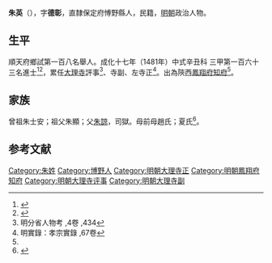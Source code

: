 {{Otheruses|other=名为朱英的其他人物|朱英}}
{{明清人物信息框
| 姓名 = 朱英
| 原名 =
| 圖片名稱= 
| 圖片大小 =
| 圖片說明 = 
| 最高職務 =[[鳳翔府|鳳翔府]][[知府|知府]]
| 國家 = 大明 
| 爵位 =
| 籍貫 = 直隸保定府愽野縣
| 族裔 = 
| 字號 = 
| 諡號 =
| 出生日期 = 生年不詳
| 出生地點 = <!---直隸保定府愽野縣--->
| 逝世日期 = 卒年不詳 
| 逝世地點 =
| 墓葬 =
| 配偶 = 
| 親屬 = 
| 出身 =
* 成化十七年辛丑科同進士出身
| 經歷 =
| 著作 =  
}}
'''朱英'''（{{bd|？||？|catIdx=}}），字'''德彰'''，直隸保定府愽野縣人，民籍，[[明朝|明朝]]政治人物。

== 生平 ==
順天府鄉試第一百八名舉人。成化十七年（1481年）中式辛丑科<!---會試第六十三名--->三甲第一百六十三名進士<ref>{{Cite book|title=《[[皇明贡举考|皇明贡举考]]》卷五|last=（明）[[张朝瑞|张朝瑞]]|first=|publisher=《续修四库全书》史部第828册|year=|isbn=|location=|pages=}}</ref><ref>{{Cite book|title=贡举志五种 上|last=鲁小俊，江俊伟著|first=|publisher=武汉：武汉大学出版社|year=2009|isbn=978-7-307-07043-1|location=|pages=254-256}}</ref>，累任[[大理寺|大理寺]]評事<ref name="明分省人物考 ,4卷 ,434">明分省人物考 ,4卷 ,434</ref>、寺副、左寺正<ref>明實錄：孝宗實錄 ,67卷</ref>。出為陝西[[鳳翔府|鳳翔府]][[知府|知府]]<ref name="明分省人物考 ,4卷 ,434"/>。

== 家族 ==
曾祖朱士安；祖父朱顯；父[[朱諒|朱諒]]，司獄。母前母趙氏；夏氏<ref>{{Cite book|title=天一阁藏明代科举录选刊 登科录 点校本|last=龚延明主编|first=|publisher=宁波出版社|year=2016|isbn=978-7-5526-2320-8|location=宁波|pages=|quote=《天一閣藏明代科舉錄選刊.登科錄》之《成化十七年進士登科錄》}}</ref>。

==参考文献==
{{reflist}}

{{成化十七年辛丑科殿試金榜}}

{{Authority control}}

{{DEFAULTSORT:Zhu朱}}
[[Category:朱姓|Category:朱姓]]
[[Category:博野人|Category:博野人]]
[[Category:明朝大理寺正|Category:明朝大理寺正]]
[[Category:明朝鳳翔府知府|Category:明朝鳳翔府知府]]
[[Category:明朝大理寺评事|Category:明朝大理寺评事]]
[[Category:明朝大理寺副|Category:明朝大理寺副]]